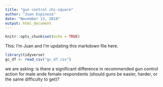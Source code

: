 ```yaml
---
title: "gun control chi-square"
author: "Juan Espinoza"
date: "November 13, 2018"
output: html_document
---
```


```r
knitr::opts_chunk$set(echo = TRUE)
```

This: I'm Juan and I'm updating this markdown file here.

```r
library(tidyverse)
gc_df <- read_csv("gc_df.csv")
```

we are asking: is there a significant difference in recommended gun control action for male ande female respondents (should guns be easier, harder, or the same difficulty to get)?